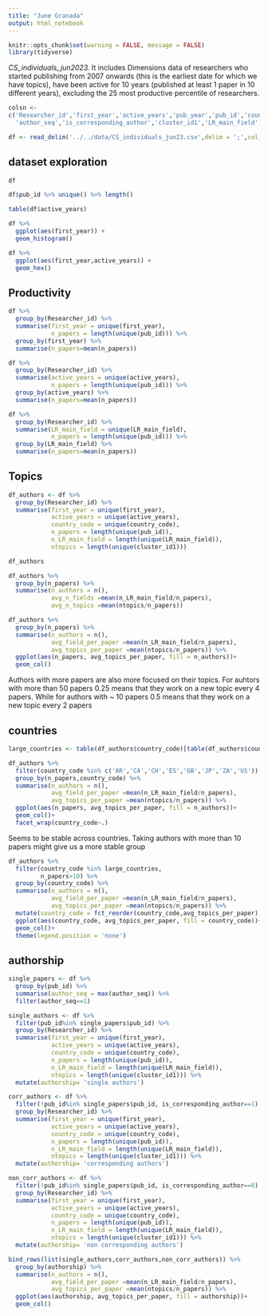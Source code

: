 ```yaml
---
title: "June Granada"
output: html_notebook
---
```



```r
knitr::opts_chunk$set(warning = FALSE, message = FALSE)
library(tidyverse)
```

_CS_individuals_jun2023._ It includes Dimensions data of researchers who started publishing from 2007 onwards (this is the earliest date for which we have topics), have been active for 10 years (published at least 1 paper in 10 different years), excluding the 25 most productive percentile of researchers.

```r
colsn <- 
c('Researcher_id','first_year','active_years','pub_year','pub_id','country_code',
  'author_seq','is_corresponding_author','cluster_id1','LR_main_field')

df <- read_delim('../../data/CS_individuals_jun23.csv',delim = ';',col_names = colsn)
```

## dataset exploration

```r
df
```

```r
df$pub_id %>% unique() %>% length()
```

```r
table(df$active_years)
```

```r
df %>% 
  ggplot(aes(first_year)) +
  geom_histogram()
```


```r
df %>% 
  ggplot(aes(first_year,active_years)) +
  geom_hex()
```
## Productivity

```r
df %>% 
  group_by(Researcher_id) %>% 
  summarise(first_year = unique(first_year),
            n_papers = length(unique(pub_id))) %>% 
  group_by(first_year) %>% 
  summarise(n_papers=mean(n_papers))
```

```r
df %>% 
  group_by(Researcher_id) %>% 
  summarise(active_years = unique(active_years),
            n_papers = length(unique(pub_id))) %>% 
  group_by(active_years) %>% 
  summarise(n_papers=mean(n_papers))
```

```r
df %>% 
  group_by(Researcher_id) %>% 
  summarise(LR_main_field = unique(LR_main_field),
            n_papers = length(unique(pub_id))) %>% 
  group_by(LR_main_field) %>% 
  summarise(n_papers=mean(n_papers))
```
## Topics

```r
df_authors <- df %>% 
  group_by(Researcher_id) %>% 
  summarise(first_year = unique(first_year),
            active_years = unique(active_years),
            country_code = unique(country_code),
            n_papers = length(unique(pub_id)),
            n_LR_main_field = length(unique(LR_main_field)),
            ntopics = length(unique(cluster_id1)))
```

```r
df_authors
```

```r
df_authors %>% 
  group_by(n_papers) %>% 
  summarise(n_authors = n(),
            avg_n_fields =mean(n_LR_main_field/n_papers),
            avg_n_topics =mean(ntopics/n_papers))
```


```r
df_authors %>% 
  group_by(n_papers) %>% 
  summarise(n_authors = n(),
            avg_field_per_paper =mean(n_LR_main_field/n_papers),
            avg_topics_per_paper =mean(ntopics/n_papers)) %>% 
  ggplot(aes(n_papers, avg_topics_per_paper, fill = n_authors))+
  geom_col()
```

Authors with more papers are also more focused on their topics. For auhtors with more than 50 papers 0.25 means that they work on a new topic every 4 papers. While for authors with ~ 10 papers 0.5 means that they work on a new topic every 2 papers

## countries

```r
large_countries <- table(df_authors$country_code)[table(df_authors$country_code)>1000]%>% names
```


```r
df_authors %>% 
  filter(country_code %in% c('AR','CA','CH','ES','GB','JP','ZA','US')) %>% 
  group_by(n_papers,country_code) %>% 
  summarise(n_authors = n(),
            avg_field_per_paper =mean(n_LR_main_field/n_papers),
            avg_topics_per_paper =mean(ntopics/n_papers)) %>% 
  ggplot(aes(n_papers, avg_topics_per_paper, fill = n_authors))+
  geom_col()+
  facet_wrap(country_code~.)
```
Seems to be stable across countries. Taking authors with more than 10 papers might give us a more stable group

```r


df_authors %>% 
  filter(country_code %in% large_countries,
         n_papers>10) %>% 
  group_by(country_code) %>% 
  summarise(n_authors = n(),
            avg_field_per_paper =mean(n_LR_main_field/n_papers),
            avg_topics_per_paper =mean(ntopics/n_papers)) %>% 
  mutate(country_code = fct_reorder(country_code,avg_topics_per_paper)) %>% 
  ggplot(aes(country_code, avg_topics_per_paper, fill = country_code))+
  geom_col()+
  theme(legend.position = 'none')
```
## authorship

```r
single_papers <- df %>% 
  group_by(pub_id) %>% 
  summarise(author_seq = max(author_seq)) %>% 
  filter(author_seq==1)
```


```r
single_authors <- df %>% 
  filter(pub_id%in% single_papers$pub_id) %>% 
  group_by(Researcher_id) %>% 
  summarise(first_year = unique(first_year),
            active_years = unique(active_years),
            country_code = unique(country_code),
            n_papers = length(unique(pub_id)),
            n_LR_main_field = length(unique(LR_main_field)),
            ntopics = length(unique(cluster_id1))) %>% 
  mutate(authorship= 'single authors')

corr_authors <- df %>% 
  filter(!pub_id%in% single_papers$pub_id, is_corresponding_author==1) %>% 
  group_by(Researcher_id) %>% 
  summarise(first_year = unique(first_year),
            active_years = unique(active_years),
            country_code = unique(country_code),
            n_papers = length(unique(pub_id)),
            n_LR_main_field = length(unique(LR_main_field)),
            ntopics = length(unique(cluster_id1))) %>% 
  mutate(authorship= 'corresponding authors')

non_corr_authors <- df %>% 
  filter(!pub_id%in% single_papers$pub_id, is_corresponding_author==0) %>% 
  group_by(Researcher_id) %>% 
  summarise(first_year = unique(first_year),
            active_years = unique(active_years),
            country_code = unique(country_code),
            n_papers = length(unique(pub_id)),
            n_LR_main_field = length(unique(LR_main_field)),
            ntopics = length(unique(cluster_id1))) %>% 
  mutate(authorship= 'non corresponding authors')
```



```r
bind_rows(list(single_authors,corr_authors,non_corr_authors)) %>% 
  group_by(authorship) %>% 
  summarise(n_authors = n(),
            avg_field_per_paper =mean(n_LR_main_field/n_papers),
            avg_topics_per_paper =mean(ntopics/n_papers)) %>% 
  ggplot(aes(authorship, avg_topics_per_paper, fill = authorship))+
  geom_col()
```

